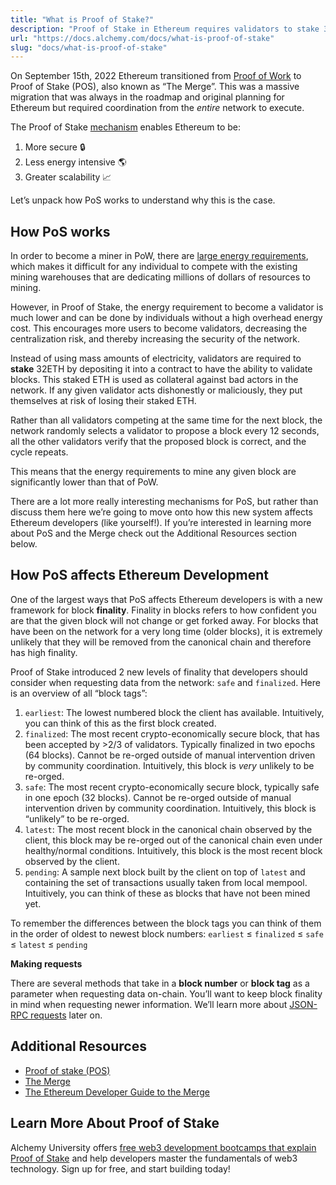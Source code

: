 ```yaml
---
title: "What is Proof of Stake?"
description: "Proof of Stake in Ethereum requires validators to stake 32ETH instead of mining with electricity, resulting in a secure, scalable, and energy-efficient network. Block finality should be considered when requesting data."
url: "https://docs.alchemy.com/docs/what-is-proof-of-stake"
slug: "docs/what-is-proof-of-stake"
---
```



On September 15th, 2022 Ethereum transitioned from [Proof of Work](/docs/proof-of-work) to Proof of Stake (POS), also known as “The Merge”. This was a massive migration that was always in the roadmap and original planning for Ethereum but required coordination from the *entire* network to execute.

The Proof of Stake [mechanism](/docs/what-are-blockchain-consensus-mechanisms) enables Ethereum to be:

1. More secure 🔒
2. Less energy intensive 🌎
3. Greater scalability 📈

Let’s unpack how PoS works to understand why this is the case.

## How PoS works

In order to become a miner in PoW, there are [large energy requirements](/docs/hashing-algorithm), which makes it difficult for any individual to compete with the existing mining warehouses that are dedicating millions of dollars of resources to mining.

However, in Proof of Stake, the energy requirement to become a validator is much lower and can be done by individuals without a high overhead energy cost. This encourages more users to become validators, decreasing the centralization risk, and thereby increasing the security of the network.

Instead of using mass amounts of electricity, validators are required to **stake** 32ETH by depositing it into a contract to have the ability to validate blocks. This staked ETH is used as collateral against bad actors in the network. If any given validator acts dishonestly or maliciously, they put themselves at risk of losing their staked ETH.

Rather than all validators competing at the same time for the next block, the network randomly selects a validator to propose a block every 12 seconds, all the other validators verify that the proposed block is correct, and the cycle repeats.

This means that the energy requirements to mine any given block are significantly lower than that of PoW.

<Info>
  There are a lot more really interesting mechanisms for PoS, but rather than discuss them here we’re going to move onto how this new system affects Ethereum developers (like yourself!). If you’re interested in learning more about PoS and the Merge check out the Additional Resources section below.
</Info>

## How PoS affects Ethereum Development

One of the largest ways that PoS affects Ethereum developers is with a new framework for block **finality**. Finality in blocks refers to how confident you are that the given block will not change or get forked away. For blocks that have been on the network for a very long time (older blocks), it is extremely unlikely that they will be removed from the canonical chain and therefore has high finality.

Proof of Stake introduced 2 new levels of finality that developers should consider when requesting data from the network: `safe` and `finalized`. Here is an overview of all “block tags”:

1. `earliest`: The lowest numbered block the client has available. Intuitively, you can think of this as the first block created.
2. `finalized`: The most recent crypto-economically secure block, that has been accepted by >2/3 of validators. Typically finalized in two epochs (64 blocks). Cannot be re-orged outside of manual intervention driven by community coordination. Intuitively, this block is *very* unlikely to be re-orged.
3. `safe`: The most recent crypto-economically secure block, typically safe in one epoch (32 blocks). Cannot be re-orged outside of manual intervention driven by community coordination. Intuitively, this block is “unlikely” to be re-orged.
4. `latest`: The most recent block in the canonical chain observed by the client, this block may be re-orged out of the canonical chain even under healthy/normal conditions. Intuitively, this block is the most recent block observed by the client.
5. `pending`: A sample next block built by the client on top of `latest` and containing the set of transactions usually taken from local mempool. Intuitively, you can think of these as blocks that have not been mined yet.

To remember the differences between the block tags you can think of them in the order of oldest to newest block numbers: `earliest` ≤ `finalized` ≤ `safe` ≤ `latest` ≤ `pending`

**Making requests**

There are several methods that take in a **block number** or **block tag** as a parameter when requesting data on-chain. You’ll want to keep block finality in mind when requesting newer information. We’ll learn more about [JSON-RPC requests](/docs/how-to-read-data-with-json-rpc) later on.

## Additional Resources

* [Proof of stake (POS)](https://ethereum.org/en/developers/docs/consensus-mechanisms/pos/)
* [The Merge](https://www.alchemy.com/the-merge)
* [The Ethereum Developer Guide to the Merge](/reference/ethereum-developer-guide-to-the-merge)

## Learn More About Proof of Stake

Alchemy University offers [free web3 development bootcamps that explain Proof of Stake](https://university.alchemy.com/ethereum) and help developers master the fundamentals of web3 technology. Sign up for free, and start building today!
